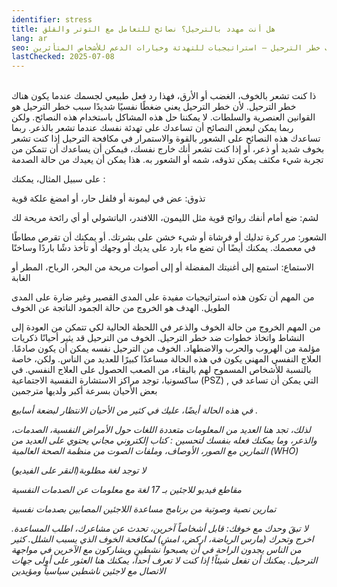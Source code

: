 ```yaml
---
identifier: stress
title: هل أنت مهدد بالترحيل؟ نصائح للتعامل مع التوتر والقلق
lang: ar
seo: نصائح عملية للعناية الذاتية للتعامل مع التوتر والقلق بسبب خطر الترحيل – استراتيجيات للتهدئة وخيارات الدعم للأشخاص المتأثرين.
lastChecked: 2025-07-08
---
```

<br /> ذا كنت تشعر بالخوف، الغضب أو الأرق، فهذا رد فعل طبيعي لجسمك عندما يكون هناك خطر الترحيل. لأن خطر الترحيل يعني ضغطًا نفسيًا شديدًا
سبب خطر الترحيل هو القوانين العنصرية والسلطات. لا يمكننا حل هذه المشاكل باستخدام هذه النصائح. ولكن ربما يمكن لبعض النصائح أن تساعدك على تهدئة نفسك عندما تشعر بالذعر. ربما 
<br /> تساعدك هذه النصائح على الشعور بالقوة والاستمرار في مكافحة الترحيل
إذا كنت تشعر بخوف شديد أو ذعر، أو إذا كنت تشعر أنك خارج نفسك، فيمكن أن يساعدك أن تتمكن من تجربة شيء مكثف يمكن تذوقه، شمه أو الشعور به. هذا يمكن أن يعيدك من حالة الصدمة

ﻋﻠﻰ ﺳﺒﻴﻞ ﺍﻟﻤﺜﺎﻝ، ﻳﻤﻜﻨﻚ
:

تذوق: عض في ليمونة أو فلفل حار، أو امضغ علكة قوية

لشم: ضع أمام أنفك روائح قوية مثل الليمون، اللافندر، الباتشولي أو أي رائحة مريحة لك

الشعور: مرر كرة تدليك أو فرشاة أو شيء خشن على بشرتك. أو يمكنك أن تقرص مطاطًا في معصمك. يمكنك أيضًا أن تضع ماء بارد على يديك أو وجهك أو تأخذ دشًا باردًا وساخنًا

الاستماع: استمع إلى أغنيتك المفضلة أو إلى أصوات مريحة من البحر، الرياح، المطر أو الغابة

من المهم أن تكون هذه استراتيجيات مفيدة على المدى القصير وغير ضارة على المدى الطويل. الهدف هو الخروج من حالة الجمود الناتجة عن الخوف

من المهم الخروج من حالة الخوف والذعر في اللحظة الحالية لكي تتمكن من العودة إلى النشاط واتخاذ خطوات ضد خطر الترحيل. الخوف من الترحيل قد يثير أحيانًا ذكريات مؤلمة من الهروب والحرب والاضطهاد. الخوف من الترحيل نفسه يمكن أن يكون صادمًا. العلاج النفسي المهني يكون في هذه الحالة مساعدًا كبيرًا للعديد من الناس. ولكن، خاصة بالنسبة للأشخاص المسموح لهم بالبقاء، من الصعب الحصول على العلاج النفسي. في ساكسونيا، توجد مراكز الاستشارة النفسية الاجتماعية
(PSZ)
,
التي يمكن أن تساعد في بعض الأحيان بسرعة أكبر ولديها مترجمين
<Address identifier="psz_sachsen" />
في هذه الحالة أيضًا، عليك في كثير من الأحيان الانتظار لبضعة أسابيع
.

لذلك، تجد هنا العديد من المعلومات متعددة اللغات حول الأمراض النفسية، الصدمات، والذعر، وما يمكنك فعله بنفسك لتحسين
:
كتاب إلكتروني مجاني يحتوي على العديد من التمارين مع الصور، الأوصاف، وملفات الصوت من منظمة الصحة العالمية
(WHO)
<ExternalShortLink identifier="who_stress" />

(ﺍﻟﻨﻘﺮ ﻋﻠﻰ ﺍﻟﻔﻴﺪﻳﻮ)ﻻ ﺗﻮﺟﺪ ﻟﻐﺔ ﻣﻄﻠﻮﺑﺔ
<ExternalShortLink identifier="tapping" />

ﻣﻘﺎﻃﻊ ﻓﻴﺪﻳﻮ ﻟﻼﺟﺌﻴﻦ ﺑـ 17 ﻟﻐﺔ ﻣﻊ ﻣﻌﻠﻮﻣﺎﺕ ﻋﻦ ﺍﻟﺼﺪﻣﺎﺕ ﺍﻟﻨﻔﺴﻴﺔ
<ExternalShortLink identifier="maxplank_trauma" />

ﺗﻤﺎﺭﻳﻦ ﻧﺼﻴﺔ ﻭﺻﻮﺗﻴﺔ ﻣﻦ ﺑﺮﻧﺎﻣﺞ ﻣﺴﺎﻋﺪﺓ ﺍﻟﻼﺟﺌﻴﻦ ﺍﻟﻤﺼﺎﺑﻴﻦ ﺑﺼﺪﻣﺎﺕ ﻧﻔﺴﻴﺔ
<ExternalShortLink identifier="refugee_trauma_nawa" />

لا تبقَ وحدك مع خوفك: قابل أشخاصاً آخرين، تحدث عن مشاعرك، اطلب المساعدة. اخرج وتحرك (مارس الرياضة، اركض، امشِ) لمكافحة الخوف الذي يسبب الشلل. كثير من الناس يجدون الراحة في أن يصبحوا نشطين ويشاركون مع الآخرين في مواجهة الترحيل. يمكنك أن تفعل شيئاً!
إذا كنت لا تعرف أحداً، يمكنك هنا العثور على أولى جهات الاتصال مع لاجئين ناشطين سياسياً ومؤيدين
<ExternalShortLink identifier="w2eu_contacts" />


